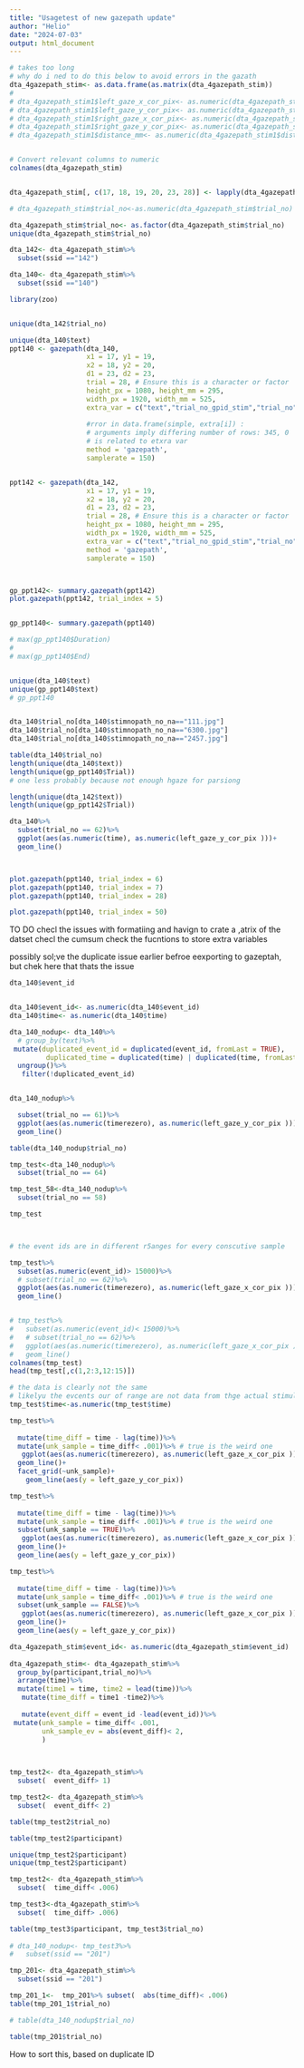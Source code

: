 ```yaml
---
title: "Usagetest of new gazepath update"
author: "Helio"
date: "2024-07-03"
output: html_document
---
```



```r
# takes too long
# why do i ned to do this below to avoid errors in the gazath
dta_4gazepath_stim<- as.data.frame(as.matrix(dta_4gazepath_stim))
# 
# dta_4gazepath_stim1$left_gaze_x_cor_pix<- as.numeric(dta_4gazepath_stim1$left_gaze_x_cor_pix)
# dta_4gazepath_stim1$left_gaze_y_cor_pix<- as.numeric(dta_4gazepath_stim1$left_gaze_y_cor_pix)
# dta_4gazepath_stim1$right_gaze_x_cor_pix<- as.numeric(dta_4gazepath_stim1$right_gaze_x_cor_pix)
# dta_4gazepath_stim1$right_gaze_y_cor_pix<- as.numeric(dta_4gazepath_stim1$right_gaze_y_cor_pix)
# dta_4gazepath_stim1$distance_mm<- as.numeric(dta_4gazepath_stim1$distance_mm)


# Convert relevant columns to numeric
colnames(dta_4gazepath_stim)


dta_4gazepath_stim[, c(17, 18, 19, 20, 23, 28)] <- lapply(dta_4gazepath_stim[, c(17, 18, 19, 20, 23, 28)], as.numeric)

# dta_4gazepath_stim$trial_no<-as.numeric(dta_4gazepath_stim$trial_no)

dta_4gazepath_stim$trial_no<- as.factor(dta_4gazepath_stim$trial_no)
unique(dta_4gazepath_stim$trial_no)

dta_142<- dta_4gazepath_stim%>%
  subset(ssid =="142")

dta_140<- dta_4gazepath_stim%>%
  subset(ssid =="140")

library(zoo)


unique(dta_142$trial_no)

unique(dta_140$text)
ppt140 <- gazepath(dta_140, 
                   x1 = 17, y1 = 19, 
                   x2 = 18, y2 = 20,
                   d1 = 23, d2 = 23,
                   trial = 28, # Ensure this is a character or factor
                   height_px = 1080, height_mm = 295,
                   width_px = 1920, width_mm = 525,
                   extra_var = c("text","trial_no_gpid_stim","trial_no","stimnopath_no_na"),
              
                   #rror in data.frame(simple, extra[i]) : 
                   # arguments imply differing number of rows: 345, 0 
                   # is related to etxra var
                   method = 'gazepath',
                   samplerate = 150)


ppt142 <- gazepath(dta_142, 
                   x1 = 17, y1 = 19, 
                   x2 = 18, y2 = 20,
                   d1 = 23, d2 = 23,
                   trial = 28, # Ensure this is a character or factor
                   height_px = 1080, height_mm = 295,
                   width_px = 1920, width_mm = 525,
                   extra_var = c("text","trial_no_gpid_stim","trial_no","stimnopath_no_na"),
                   method = 'gazepath',
                   samplerate = 150)



gp_ppt142<- summary.gazepath(ppt142)
plot.gazepath(ppt142, trial_index = 5)


gp_ppt140<- summary.gazepath(ppt140)

# max(gp_ppt140$Duration)
# 
# max(gp_ppt140$End)


unique(dta_140$text)
unique(gp_ppt140$text)
# gp_ppt140


dta_140$trial_no[dta_140$stimnopath_no_na=="111.jpg"]
dta_140$trial_no[dta_140$stimnopath_no_na=="6300.jpg"]
dta_140$trial_no[dta_140$stimnopath_no_na=="2457.jpg"]

table(dta_140$trial_no)
length(unique(dta_140$text))
length(unique(gp_ppt140$Trial))
# one less probably because not enough hgaze for parsiong

length(unique(dta_142$text))
length(unique(gp_ppt142$Trial))

dta_140%>%
  subset(trial_no == 62)%>%
  ggplot(aes(as.numeric(time), as.numeric(left_gaze_y_cor_pix )))+
  geom_line()



plot.gazepath(ppt140, trial_index = 6)
plot.gazepath(ppt140, trial_index = 7)
plot.gazepath(ppt140, trial_index = 28)

plot.gazepath(ppt140, trial_index = 50)

```

TO DO
checl the issues with formatiing and havign to crate a ,atrix of the datset
checl the cumsum
check the fucntions to store extra variables






possibly sol;ve the duplicate issue earlier befroe eexporting to gazeptah, but chek here that thats the issue

```r

dta_140$event_id


dta_140$event_id<- as.numeric(dta_140$event_id)
dta_140$time<- as.numeric(dta_140$time)

dta_140_nodup<- dta_140%>%
  # group_by(text)%>%
 mutate(duplicated_event_id = duplicated(event_id, fromLast = TRUE),
         duplicated_time = duplicated(time) | duplicated(time, fromLast = TRUE)) %>%
  ungroup()%>%
   filter(!duplicated_event_id)


dta_140_nodup%>%

  subset(trial_no == 61)%>%
  ggplot(aes(as.numeric(timerezero), as.numeric(left_gaze_y_cor_pix )))+
  geom_line()

table(dta_140_nodup$trial_no)

tmp_test<-dta_140_nodup%>%
  subset(trial_no == 64)

tmp_test_58<-dta_140_nodup%>%
  subset(trial_no == 58)

tmp_test



# the event ids are in different r5anges for every conscutive sample

tmp_test%>%
  subset(as.numeric(event_id)> 15000)%>%
  # subset(trial_no == 62)%>%
  ggplot(aes(as.numeric(timerezero), as.numeric(left_gaze_x_cor_pix )))+
  geom_line()


# tmp_test%>%
#   subset(as.numeric(event_id)< 15000)%>%
#   # subset(trial_no == 62)%>%
#   ggplot(aes(as.numeric(timerezero), as.numeric(left_gaze_x_cor_pix )))+
#   geom_line()
colnames(tmp_test)
head(tmp_test[,c(1,2:3,12:15)])

# the data is clearly not the same
# likelyu the evcents our of range are not data from thge actual stimuli
tmp_test$time<-as.numeric(tmp_test$time)

tmp_test%>%
  
  mutate(time_diff = time - lag(time))%>%
  mutate(unk_sample = time_diff< .001)%>% # true is the weird one
   ggplot(aes(as.numeric(timerezero), as.numeric(left_gaze_x_cor_pix )))+
  geom_line()+
  facet_grid(~unk_sample)+
    geom_line(aes(y = left_gaze_y_cor_pix))  

tmp_test%>%
  
  mutate(time_diff = time - lag(time))%>%
  mutate(unk_sample = time_diff< .001)%>% # true is the weird one
  subset(unk_sample == TRUE)%>%
   ggplot(aes(as.numeric(timerezero), as.numeric(left_gaze_x_cor_pix )))+
  geom_line()+
  geom_line(aes(y = left_gaze_y_cor_pix))  

tmp_test%>%
  
  mutate(time_diff = time - lag(time))%>%
  mutate(unk_sample = time_diff< .001)%>% # true is the weird one
  subset(unk_sample == FALSE)%>%
   ggplot(aes(as.numeric(timerezero), as.numeric(left_gaze_x_cor_pix )))+
  geom_line()+
  geom_line(aes(y = left_gaze_y_cor_pix))  

dta_4gazepath_stim$event_id<- as.numeric(dta_4gazepath_stim$event_id)
  
dta_4gazepath_stim<- dta_4gazepath_stim%>%
  group_by(participant,trial_no)%>%
  arrange(time)%>%
  mutate(time1 = time, time2 = lead(time))%>%
   mutate(time_diff = time1 -time2)%>%
  
   mutate(event_diff = event_id -lead(event_id))%>%
 mutate(unk_sample = time_diff< .001,
        unk_sample_ev = abs(event_diff)< 2,
        )
  


tmp_test2<- dta_4gazepath_stim%>%
  subset(  event_diff> 1)

tmp_test2<- dta_4gazepath_stim%>%
  subset(  event_diff< 2)

table(tmp_test2$trial_no)

table(tmp_test2$participant)

unique(tmp_test2$participant)
unique(tmp_test2$participant)

tmp_test2<- dta_4gazepath_stim%>%
  subset(  time_diff< .006)

tmp_test3<-dta_4gazepath_stim%>%
  subset(  time_diff> .006)

table(tmp_test3$participant, tmp_test3$trial_no)
  
# dta_140_nodup<- tmp_test3%>%
#   subset(ssid == "201")

tmp_201<- dta_4gazepath_stim%>%
  subset(ssid == "201")

tmp_201_1<-  tmp_201%>% subset(  abs(time_diff)< .006)
table(tmp_201_1$trial_no)

# table(dta_140_nodup$trial_no)

table(tmp_201$trial_no)
```


How to sort this, based on duplicate ID